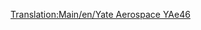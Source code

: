 [[Translation:Main/en/Yate Aerospace YAe46]]
{{Template:Aircraft
|Name=Yate Aerospace YAe46
|Image=[[File:en/BritishAerospaceBAe46.png|Yate Aerospace YAe46]]
|Cost=32.812 (65,624)
|Speed=947 kph (592 MPH)
|Annual=3.515 (7,030)
|Designed=1980
|Lifespan=25
|Capacity=80 passengers & 10 bags of mail
|Description=Small jet plane built for short haul and domestic flights. Cheap to buy and run, sacrificing capacity. This fast plane will work on small airports and the commuter airport.
|Real-lifeWikilink=BAe 146
|Real-life=British Aerospace BAe146
}}